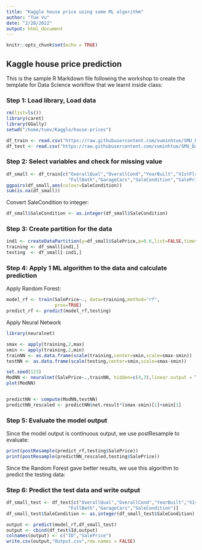 ```yaml
---
title: "Kaggle house price using some ML algorithm"
author: "Tue Vu"
date: "2/28/2022"
output: html_document
---
```


```r
knitr::opts_chunk$set(echo = TRUE)
```

## Kaggle house price prediction

This is the sample R Markdown file following the workshop to create the template for Data Science workflow that we learnt inside class:

### Step 1: Load library, Load data


```r
rm(list=ls())
library(caret)
library(GGally)
setwd("/home/tuev/Kaggle/house-prices")

df_train <- read.csv("https://raw.githubusercontent.com/vuminhtue/SMU_Data_Science_workflow_R/master/data/Kaggle_house_prices/train.csv",head=T)
df_test <- read.csv("https://raw.githubusercontent.com/vuminhtue/SMU_Data_Science_workflow_R/master/data/Kaggle_house_prices/test.csv",head=T)
```


### Step 2: Select variables and check for missing value

```r
df_small <- df_train[c("OverallQual","OverallCond","YearBuilt","X1stFlrSF",
                       "FullBath","GarageCars","SaleCondition","SalePrice")]
ggpairs(df_small,aes(colour=SaleCondition))
sum(is.na(df_small))
```

Convert SaleCondition to integer:

```r
df_small$SaleCondition <- as.integer(df_small$SaleCondition)
```

### Step 3: Create partition for the data

```r
ind1 <- createDataPartition(y=df_small$SalePrice,p=0.6,list=FALSE,times=1)
training <- df_small[ind1,]
testing  <- df_small[-ind1,] 
```

### Step 4: Apply 1 ML algorithm to the data and calculate prediction

Apply Random Forest:

```r
model_rf <- train(SalePrice~., data=training,method="rf",
                  prox=TRUE)
predict_rf <- predict(model_rf,testing)
```

Apply Neural Network

```r

library(neuralnet)

smax <- apply(training,2,max)
smin <- apply(training,2,min)
trainNN <- as.data.frame(scale(training,center=smin,scale=smax-smin))
testNN <- as.data.frame(scale(testing,center=smin,scale=smax-smin))

set.seed(123)
ModNN <- neuralnet(SalePrice~.,trainNN, hidden=c(4,3),linear.output = T)
plot(ModNN)


predictNN <- compute(ModNN,testNN)
predictNN_rescaled <- predictNN$net.result*(smax-smin)[1]+smin[1]
```


### Step 5: Evaluate the model output

Since the model output is continuous output, we use postResample to evaluate:

```r
print(postResample(predict_rf,testing$SalePrice))
print(postResample(predictNN_rescaled,testing$SalePrice))
```

Since the Random Forest gave better results, we use this algorithm to predict the testing data:

### Step 6: Predict the test data and write output

```r
df_small_test <- df_test[c("OverallQual","OverallCond","YearBuilt","X1stFlrSF",
                       "FullBath","GarageCars","SaleCondition")]
df_small_test$SaleCondition <- as.integer(df_small_test$SaleCondition)

output <- predict(model_rf,df_small_test)
output <- cbind(df_test$Id,output)
colnames(output) <- c("ID","SalePrice")
write.csv(output,"Output.csv",row.names = FALSE)
```